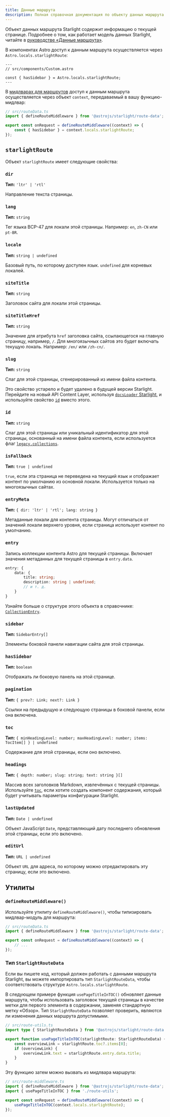 ```yaml
---
title: Данные маршрута
description: Полная справочная документация по объекту данных маршрута Starlight.
---
```


Объект данных маршрута Starlight содержит информацию о текущей странице.
Подробнее о том, как работает модель данных Starlight, читайте в [руководстве «Данные маршрута»](/ru/guides/route-data/).

В компонентах Astro доступ к данным маршрута осуществляется через `Astro.locals.starlightRoute`:

```astro {4}
---
// src/components/Custom.astro

const { hasSidebar } = Astro.locals.starlightRoute;
---
```

В [мидлварах для маршрутов](/ru/guides/route-data/#настройка-данных-маршрута) доступ к данным маршрута осуществляется через объект `context`, передаваемый в вашу функцию-мидлвар:

```ts {5}
// src/routeData.ts
import { defineRouteMiddleware } from '@astrojs/starlight/route-data';

export const onRequest = defineRouteMiddleware((context) => {
	const { hasSidebar } = context.locals.starlightRoute;
});
```

## `starlightRoute`

Объект `starlightRoute` имеет следующие свойства:

### `dir`

**Тип:** `'ltr' | 'rtl'`

Направление текста страницы.

### `lang`

**Тип:** `string`

Тег языка BCP-47 для локали этой страницы. Например: `en`, `zh-CN` или `pt-BR`.

### `locale`

**Тип:** `string | undefined`

Базовый путь, по которому доступен язык. `undefined` для корневых локалей.

### `siteTitle`

**Тип:** `string`

Заголовок сайта для локали этой страницы.

### `siteTitleHref`

**Тип:** `string`

Значение для атрибута `href` заголовка сайта, ссылающегося на главную страницу, например, `/`.
Для многоязычных сайтов это будет включать текущую локаль. Например: `/en/` или `/zh-cn/`.

### `slug`

**Тип:** `string`

Слаг для этой страницы, сгенерированный из имени файла контента.

Это свойство устарело и будет удалено в будущей версии Starlight.
Перейдите на новый API Content Layer, используя [`docsLoader` Starlight](/ru/manual-setup/#настройка-коллекций-контента), и используйте свойство [`id`](#id) вместо этого.

### `id`

**Тип:** `string`

Слаг для этой страницы или уникальный идентификатор для этой страницы, основанный на имени файла контента, если используется флаг [`legacy.collections`](https://docs.astro.build/en/reference/legacy-flags/#collections).

### `isFallback`

**Тип:** `true | undefined`

`true`, если эта страница не переведена на текущий язык и отображает контент по умолчанию из основной локали.
Используется только на многоязычных сайтах.

### `entryMeta`

**Тип:** `{ dir: 'ltr' | 'rtl'; lang: string }`

Метаданные локали для контента страницы. Могут отличаться от значений локали верхнего уровня, если страница использует контент по умолчанию.

### `entry`

Запись коллекции контента Astro для текущей страницы.
Включает значения метаданных для текущей страницы в `entry.data`.

```ts
entry: {
	data: {
		title: string;
		description: string | undefined;
		// и т. д.
	}
}
```

Узнайте больше о структуре этого объекта в справочнике: [`CollectionEntry`](https://docs.astro.build/en/reference/modules/astro-content/#collectionentry).

### `sidebar`

**Тип:** `SidebarEntry[]`

Элементы боковой панели навигации сайта для этой страницы.

### `hasSidebar`

**Тип:** `boolean`

Отображать ли боковую панель на этой странице.

### `pagination`

**Тип:** `{ prev?: Link; next?: Link }`

Ссылки на предыдущую и следующую страницы в боковой панели, если она включена.

### `toc`

**Тип:** `{ minHeadingLevel: number; maxHeadingLevel: number; items: TocItem[] } | undefined`

Содержание для этой страницы, если оно включено.

### `headings`

**Тип:** `{ depth: number; slug: string; text: string }[]`

Массив всех заголовков Markdown, извлечённых с текущей страницы.  
Используйте [`toc`](#toc), если хотите создать компонент содержания, который будет учитывать параметры конфигурации Starlight.

### `lastUpdated`

**Тип:** `Date | undefined`

Объект JavaScript `Date`, представляющий дату последнего обновления этой страницы, если это включено.

### `editUrl`

**Тип:** `URL | undefined`

Объект `URL` для адреса, по которому можно отредактировать эту страницу, если это включено.

## Утилиты

### `defineRouteMiddleware()`

Используйте утилиту `defineRouteMiddleware()`, чтобы типизировать мидлвар-модуль для маршрута:

```ts "defineRouteMiddleware"
// src/routeData.ts
import { defineRouteMiddleware } from '@astrojs/starlight/route-data';

export const onRequest = defineRouteMiddleware((context) => {
	// ...
});
```

### Тип `StarlightRouteData`

Если вы пишете код, который должен работать с данными маршрута Starlight, вы можете импортировать тип `StarlightRouteData`, чтобы соответствовать структуре `Astro.locals.starlightRoute`.

В следующем примере функция `usePageTitleInTOC()` обновляет данные маршрута, чтобы использовать заголовок текущей страницы в качестве метки для первого элемента в содержании, заменяя стандартную метку «Обзор».
Тип `StarlightRouteData` позволяет проверить, являются ли изменения данных маршрута допустимыми.

```ts "StarlightRouteData"
// src/route-utils.ts
import type { StarlightRouteData } from '@astrojs/starlight/route-data';

export function usePageTitleInTOC(starlightRoute: StarlightRouteData) {
	const overviewLink = starlightRoute.toc?.items[0];
	if (overviewLink) {
		overviewLink.text = starlightRoute.entry.data.title;
	}
}
```

Эту функцию затем можно вызвать из мидлвара маршрута:

```ts {3,6}
// src/route-middleware.ts
import { defineRouteMiddleware } from '@astrojs/starlight/route-data';
import { usePageTitleInTOC } from './route-utils';

export const onRequest = defineRouteMiddleware((context) => {
	usePageTitleInTOC(context.locals.starlightRoute);
});
```
